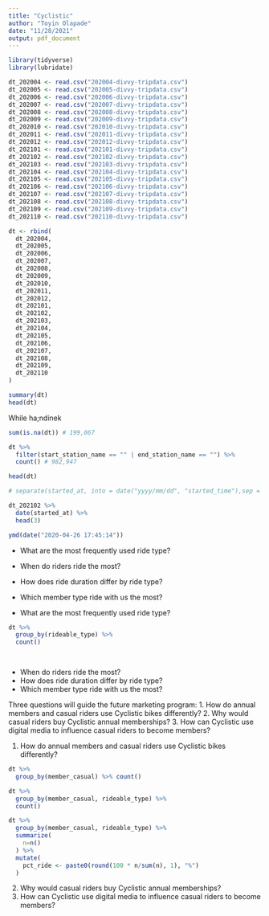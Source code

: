 ```yaml
---
title: "Cyclistic"
author: "Toyin Olapade"
date: "11/28/2021"
output: pdf_document
---
```


```r
library(tidyverse)
library(lubridate)
```


```r
dt_202004 <- read.csv("202004-divvy-tripdata.csv")
dt_202005 <- read.csv("202005-divvy-tripdata.csv")
dt_202006 <- read.csv("202006-divvy-tripdata.csv")
dt_202007 <- read.csv("202007-divvy-tripdata.csv")
dt_202008 <- read.csv("202008-divvy-tripdata.csv")
dt_202009 <- read.csv("202009-divvy-tripdata.csv")
dt_202010 <- read.csv("202010-divvy-tripdata.csv")
dt_202011 <- read.csv("202011-divvy-tripdata.csv")
dt_202012 <- read.csv("202012-divvy-tripdata.csv")
dt_202101 <- read.csv("202101-divvy-tripdata.csv")
dt_202102 <- read.csv("202102-divvy-tripdata.csv")
dt_202103 <- read.csv("202103-divvy-tripdata.csv")
dt_202104 <- read.csv("202104-divvy-tripdata.csv")
dt_202105 <- read.csv("202105-divvy-tripdata.csv")
dt_202106 <- read.csv("202106-divvy-tripdata.csv")
dt_202107 <- read.csv("202107-divvy-tripdata.csv")
dt_202108 <- read.csv("202108-divvy-tripdata.csv")
dt_202109 <- read.csv("202109-divvy-tripdata.csv")
dt_202110 <- read.csv("202110-divvy-tripdata.csv")

```
```r
dt <- rbind(
  dt_202004,
  dt_202005,
  dt_202006,
  dt_202007,
  dt_202008,
  dt_202009,
  dt_202010,
  dt_202011,
  dt_202012,
  dt_202101,
  dt_202102,
  dt_202103,
  dt_202104,
  dt_202105,
  dt_202106,
  dt_202107,
  dt_202108,
  dt_202109,
  dt_202110
)
```

```r
summary(dt)
head(dt)
```
While ha;ndinek



```r
sum(is.na(dt)) # 199,067

dt %>%
  filter(start_station_name == "" | end_station_name == "") %>%
  count() # 982,947
```

```r
head(dt)
```

```r
# separate(started_at, into = date("yyyy/mm/dd", "started_time"),sep = ( ) )

dt_202102 %>%
  date(started_at) %>%
  head(3)

ymd(date("2020-04-26 17:45:14"))
```


* What are the most frequently used ride type?
* When do riders ride the most?
* How does ride duration differ by ride type?
* Which member type ride with us the most?


* What are the most frequently used ride type?

```r
dt %>%  
  group_by(rideable_type) %>%
  count()

  
```


* When do riders ride the most?
* How does ride duration differ by ride type?
* Which member type ride with us the most?



Three questions will guide the future marketing program:
1. How do annual members and casual riders use Cyclistic bikes differently?
2. Why would casual riders buy Cyclistic annual memberships?
3. How can Cyclistic use digital media to influence casual riders to become members?


1. How do annual members and casual riders use Cyclistic bikes differently?

```r
dt %>%
  group_by(member_casual) %>% count()

dt %>%
  group_by(member_casual, rideable_type) %>% 
  count() 

dt %>%
  group_by(member_casual, rideable_type) %>% 
  summarize(
    n=n()
  ) %>%
  mutate(
    pct_ride <- paste0(round(100 * n/sum(n), 1), "%")
  ) 
```


2. Why would casual riders buy Cyclistic annual memberships?
3. How can Cyclistic use digital media to influence casual riders to become members?












